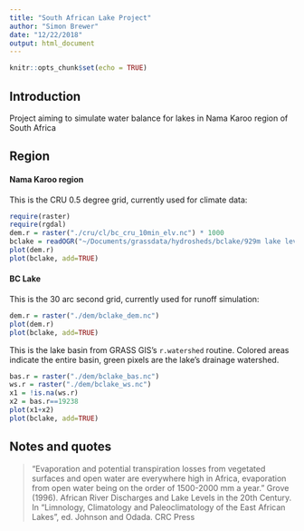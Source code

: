 ```yaml
---
title: "South African Lake Project"
author: "Simon Brewer"
date: "12/22/2018"
output: html_document
---
```


```r
knitr::opts_chunk$set(echo = TRUE)
```

## Introduction

Project aiming to simulate water balance for lakes in Nama Karoo region of South Africa

## Region

#### Nama Karoo region

This is the CRU 0.5 degree grid, currently used for climate data:

```r
require(raster)
require(rgdal)
dem.r = raster("./cru/cl/bc_cru_10min_elv.nc") * 1000
bclake = readOGR("~/Documents/grassdata/hydrosheds/bclake/929m lake level.kml")
plot(dem.r)
plot(bclake, add=TRUE)
```

#### BC Lake

This is the 30 arc second grid, currently used for runoff simulation:

```r
dem.r = raster("./dem/bclake_dem.nc")
plot(dem.r)
plot(bclake, add=TRUE)
```

This is the lake basin from GRASS GIS's `r.watershed` routine. Colored areas indicate the entire basin, green pixels are the lake's drainage watershed. 

```r
bas.r = raster("./dem/bclake_bas.nc")
ws.r = raster("./dem/bclake_ws.nc")
x1 = !is.na(ws.r)
x2 = bas.r==19238
plot(x1+x2)
plot(bclake, add=TRUE)
```


## Notes and quotes

> "Evaporation and potential transpiration losses from vegetated surfaces and open water are everywhere high in Africa, evaporation from open water being on the order of 1500-2000 mm a year." Grove (1996). African River Discharges and Lake Levels in the 20th Century. In "Limnology, Climatology and Paleoclimatology of the East African Lakes", ed. Johnson and Odada. CRC Press